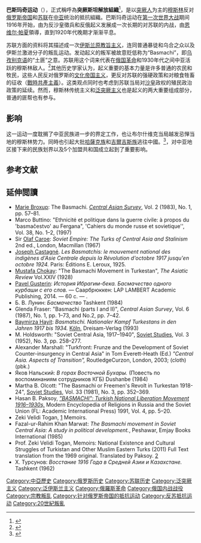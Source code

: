 {{Expand English|time=2017-11-30}}
{{Infobox military conflict
| conflict    = 巴斯玛奇运动
| partof      = [[第一次世界大戰|第一次世界大戰]]及[[俄國內戰|俄國內戰]]
| image       = Fires in Bukhara 1920.jpg
| caption     = 布哈拉在红军部队的围攻中燃烧，1920年9月1日
| date        = 1916 – 1934
| place       = [[突厥斯坦總督區|俄羅斯突厥斯坦]]
| casus       = [[Pan-Islamic|Pan-Islamic]] uprising
| territory   =
| result      = 蘇維埃勝利
| combatant1 = {{flag|Russian Empire}}<br />{{small|(1916–1917)}}<hr>{{flagicon|Russia}} [[俄羅斯共和國|俄羅斯共和國]]<br />{{small|(1917)}} 
----
{{flag|Russian SFSR|1918}} 
*{{flagicon image|Turkestan Autonomous SSR Flag.svg}} [[突厥斯坦蘇維埃社會主義自治共和國|突厥斯坦蘇維埃社會主義自治共和國]]
*{{flagicon image|Flag of Kirghiz ASSR (1920-25).svg}} [[吉爾吉斯自治社會主義蘇維埃共和國_(1920年－1925年)|吉爾吉斯自治社會主義蘇維埃共和國]] 
{{flagicon image|Flag of Khiva 1920-1923.svg}} [[花剌子模人民蘇維埃共和國|花剌子模人民蘇維埃共和國]]<br>
{{flagicon image|Flag of the Bukharan People's Soviet Republic.svg}} [[布哈拉人民蘇維埃共和國|布哈拉人民蘇維埃共和國]] 
----
{{flag|Soviet Union|1924}}<br />{{small|(1922年12月30日起)}} 
| combatant2 = {{flagicon image|Flag of Turkestan.svg}} 巴斯玛奇<br>
{{flagicon image|Flag of the Khanate of Khiva.svg}} [[希瓦汗國|希瓦汗國]]<br />{{small|(1918–1920)}}<br>
{{flagicon|Russia}} [[俄國白軍|白軍]]<br />{{small|(1919–1920)}}<ref>In Union with him and Bey Madamin counter-revolutionary robber bands with July 10, 1919, to January 1920.</ref><br>
{{flagicon image|Flag of the Emirate of Bukhara.svg}} [[布哈拉酋長國|布哈拉酋長國]]<br />{{small|(1920)}}<br>
'''支持：'''<br>
{{flagicon image|Flag of Afghanistan (1919–1921).svg}} [[阿富汗酋長國|阿富汗酋長國]] {{small|(至1922年中葉)}}<ref>{{Cite book|url=https://books.google.nl/books/about/Kabul_Under_Siege.html?id=qJpXJXOno9IC|title=Kabul Under Siege: Fayz Muhammad's Account of the 1929 Uprising|last=Muḥammad|first=Fayz̤|last2=Hazārah|first2=Fayz̤ Muḥammad Kātib|date=1999|publisher=Markus Wiener Publishers|year=|isbn=9781558761551|location=|pages=12|language=en|access-date=2019-10-16|archive-date=2020-11-16|archive-url=https://web.archive.org/web/20201116041819/https://books.google.nl/books/about/Kabul_Under_Siege.html?id=qJpXJXOno9IC|dead-url=no}}</ref>

----
{{flagicon image|Flag of Afghanistan (1929).svg}} [[萨卡维主义|薩卡維派]]<br />{{small|(1929)}}<ref>[[Reforms_of_Amānullāh_Khān_and_civil_war|Supporters of Habibullah had fought in alliance with such films only in northern Afghanistan]]</ref> 
| commander1 = {{flagicon image|Flag of Russian SFSR (1918-1937).svg}} [[米哈伊尔·瓦西里维奇·伏龙芝|米哈伊尔·伏龙芝]]<br>{{flagicon image|Flag of Russian SFSR (1918-1937).svg}} [[格里戈里·雅科夫列维奇·索科利尼科夫|格里戈里·索科利尼科夫]]<br>{{flagicon image|Flag of Russian SFSR (1918-1937).svg}} {{link-en|弗拉基米尔·萨拉莫维奇·拉扎列维奇|Vladimir Lazarevich|弗拉基米尔·拉扎列维奇}}<br>{{flagicon image|Flag of Russian SFSR (1918-1937).svg}} {{link-en|瓦西里·伊万诺维奇·绍林|Vasily Shorin|瓦西里·绍林}}<br>{{flagicon image|Flag of Russian SFSR (1918-1937).svg}} [[奥古斯特·伊万诺维奇·科尔克|奥古斯特·科尔克]]<br>{{flagicon image|Flag of Russian SFSR (1918-1937).svg}} {{link-en|谢苗·安德烈耶维奇·普加乔夫|Semyon Pugachov|谢苗·普加乔夫}}<br>{{flagicon image|Flag of Russian SFSR (1918-1937).svg}} [[米哈伊尔·卡尔洛维奇·列万多夫斯基|米哈伊尔·列万多夫斯基]]<br>{{flagicon image|Flag of Russian SFSR (1918-1937).svg}} [[康斯坦丁·阿列克谢耶维奇·阿夫克先季耶斯基|康斯坦丁·阿夫克先季耶斯基]]<br>{{flagicon image|Flag of Russian SFSR (1918-1937).svg}} [[菲利普·伊萨耶维奇·戈洛谢金|菲利普·戈洛谢金]]<br>{{flagicon image|Flag of Russian SFSR (1918-1937).svg}} [[馬三奇_(人物)|馬三奇]]<br>{{flagicon image|Flag of the Bukharan People's Soviet Republic.svg}} [[費爾佐拉·忽扎耶夫|費爾佐拉·忽扎耶夫]]<br>{{flagicon image|Flag of Tajik SSR.svg}} {{link-en|米尔扎·达武德·侯赛因诺夫|Mirza Davud Huseynov}}
| commander2 = {{flagicon image|Flag of Turkestan.svg}} [[恩维尔帕夏|恩维尔帕夏]]{{KIA}}<br>{{flagicon image|Flag of Turkestan.svg}} [[易卜拉欣贝克|易卜拉欣贝克]]{{KIA}}<br>{{flagicon image|Flag of Turkestan.svg}} {{tsl|ru|Усман Ходжа|奥斯曼·霍贾|奥斯曼·霍贾耶夫}}<br>{{flagicon image|Flag of Turkestan.svg}} {{tsl|ru|Муэтдин-бек|穆埃特金贝克}}{{KIA}}<br>{{flagicon image|Flag of Turkestan.svg}} {{tsl|ru|Курширмат|库尔希尔马特}}<br>{{flagicon image|Flag of Turkestan.svg}} [[Irgash_Bey|Irgash Bey]]<br>{{flagicon image|Flag of Turkestan.svg}} {{link-ru|马达明贝克|Мадамин-бек}}<br>{{flagicon image|Flag of Turkestan.svg}} [[朱奈德汗|朱奈德汗]]<br>{{flagicon image|Flag of the Emirate of Bukhara.svg}} [[穆罕默德·阿利姆·汗|穆罕默德·阿利姆汗]]<br>
{{flagicon|Russia}} {{link-ru|康斯坦丁·伊万诺维奇·蒙斯特洛夫|Монстров, Константин Иванович|康斯坦丁·蒙斯特洛夫}}{{KIA}}
----
{{flagicon image|Flag of Afghanistan (1929).svg}} {{link-en|哈比布拉·卡拉卡尼|Habibullāh Kalakāni}}{{Executed}}
| strength1 = {{flagicon image|Flag of Russian SFSR (1918-1937).svg}} {{link-en|突厥斯坦方面軍|Turkestan Front}}<br>120,000–160,000<ref name="Moscow page 35">''Moscow's Muslim Challenge: Soviet Central Asia'', Michael Rywkin, page 35</ref>
| strength2 = Perhaps 30,000 at its height, over 20,000 (late 1919)<ref>Soviet Disunion: A History of the Nationalities Problem in the USSR, By Bohdan Nahaylo,Victor Swoboda, p. 40, 1990.</ref>   
| casualties1 = 9,338 killed or died of disease<br>29,617 wounded or sick (Jan. 1921 – July 1922)<ref>Krivosheev, Grigori (Ed.), ''Soviet Casualties and Combat Losses in the Twentieth Century'', p. 43, London: Greenhill Books, 1997.</ref><Br>516 killed<Br>867 wounded or sick (Oct. 1922 – June 1931)<ref>{{Cite web
 |author       = General-Lieutenant G.F.KRIVOSHEYEV
 |year         = 1993
 |title        = SOVIET ARMED FORCES LOSSES IN WARS,COMBAT OPERATIONS MILITARY CONFLICTS
 |publisher    = MOSCOW MILITARY PUBLISHING HOUSE
 |pages        = 56
 |accessdate   = 2015-06-21
 |url          = http://documents.theblackvault.com/documents/SovietLosses.pdf
 |archive-date = 2015-11-02
 |archive-url  = https://web.archive.org/web/20151102211430/http://documents.theblackvault.com/documents/SovietLosses.pdf
 |dead-url     = yes
}}</ref><BR> '''Total:''' 40,000+<br>9,854+ dead<br>30,484+ wounded or sick
| casualties2 = Unknown
| casualties3 = Tens of thousands of civilians killed.<ref name="Uzbekistan pg. 30">Uzbekistan, By Thomas R McCray, Charles F Gritzner, pg. 30, 2004, {{ISBN|1438105517}}.</ref><ref name="ReferenceB">Martha B. Olcott, ''The Basmachi or Freemen's Revolt in Turkestan'', 1918-24, 355.</ref> Several hundred thousand Kazakh and Kyrgyz people killed or evicted.{{sfn|Baberowski and Anselm Doering-Manteuffel|2009|p=202}} Unknown number killed by starvation.
}}
{{Campaignbox 俄國內戰}}
{{Campaignbox 俄國內戰中亞戰區}}

'''巴斯玛奇运动'''（{{lang-ru|Басмачество|Basmachestvo}}），正式稱呼為'''突厥斯坦解放組織'''<ref>{{Cite book|url=https://books.google.com/books/about/Kabul_Under_Siege.html?id=qJpXJXOno9IC|title=Kabul Under Siege: Fayz Muhammad's Account of the 1929 Uprising|last=Muḥammad|first=Fayz̤|last2=Hazārah|first2=Fayz̤ Muḥammad Kātib|date=1999|publisher=Markus Wiener Publishers|year=|isbn=9781558761551|location=|pages=128|language=en|access-date=2019-10-16|archive-date=2020-04-06|archive-url=https://web.archive.org/web/20200406161507/https://books.google.com/books/about/Kabul_Under_Siege.html?id=qJpXJXOno9IC|dead-url=no}}</ref>，是以[[突厥人|突厥人]]为主的[[穆斯林|穆斯林]]反对[[俄罗斯帝国|俄罗斯帝国]]和[[苏联|苏联]]在[[中亚|中亚]]统治的抵抗組織。巴斯玛奇运动在[[第一次世界大战|第一次世界大战]]期间1916年开始，由为反沙皇徵兵和反俄起义发展成一次长期的对苏联的内战，由[[恩维尔·帕夏|恩维尔·帕夏]]領導，直到1920年代晚期才渐渐平息。

苏联方面的资料将其描述成一次[[伊斯兰原教旨主义|伊斯兰原教旨主义]]，连同普通暴徒和乌合之众以及伊斯兰激进分子的叛乱运动。发动起义的叛军被故意贬低称为“Basmachi”，即[[乌孜别克语|乌孜别克语]]的“土匪”之意。苏联用这个词来代表在[[俄国革命|俄国革命]]和1930年代之间中亚活跃的穆斯林敌人。<ref>{{Cite web |url=http://www.oxfordislamicstudies.com/article/opr/t125/e309?_hi=5&_pos=5#match |title=存档副本 |access-date=2010-01-06 |archive-date=2020-11-16 |archive-url=https://web.archive.org/web/20201116041900/http://www.oxfordislamicstudies.com/article/opr/t125/e309?_hi=5&_pos=5#match |dead-url=no }}</ref>其他历史学家认为，起义重要的基本力量是许多普通的农民和牧民，这些人民反对俄罗斯的[[文化帝国主义|文化帝国主义]]，更反对苏联的强硬政策和对粮食牲畜的征收（[[戰時共產主義|戰時共產主義]]）。{{CN|time=2021-03-13}}这类观点同时也考虑到苏联当局对[[沙皇|沙皇]]政权的殖民政治政策的延续。然而，穆斯林传统主义和[[泛突厥主义|泛突厥主义]]也是起义的两大重要组成部分，普通的匪帮也有参与。{{CN|time=2021-03-13}}

==影响==
这一运动一度耽搁了中亚民族进一步的界定工作，也让布尔什维克当局越发忌惮当地的穆斯林势力。同時也引起大批[[哈薩克族|哈薩克族]]和[[吉爾吉斯族|吉爾吉斯族]]逃往中國。<ref>{{cite web|url=http://www.thepaper.cn/newsDetail_forward_1920035|title=现代化进程中的身份认同：哈萨克语的拉丁化运动|accessdate=2017-12-26|author=庄沐杨|publisher=澎湃新闻|archive-date=2020-11-16|archive-url=https://web.archive.org/web/20201116041904/http://www.thepaper.cn/newsDetail_forward_1920035|dead-url=no}}</ref>，对中亚地区接下来的民族划界以及5个加盟共和国成立起到了重要影响。

==参考文献==
{{reflist|2}}

==延伸閲讀==
{{refbegin|2}}
* [[Marie_Broxup|Marie Broxup]]: The Basmachi. ''[[Central_Asian_Survey|Central Asian Survey]]'', Vol. 2 (1983), No. 1, pp. 57–81.
* Marco Buttino: "Ethnicité et politique dans la guerre civile: à propos du 'basmačestvo' au Fergana", 'Cahiers du monde russe et sovietique'', Vol. 38, No. 1–2, (1997)
* Sir [[Olaf_Caroe|Olaf Caroe]]: ''Soviet Empire: The Turks of Central Asia and Stalinism'' 2nd ed., London, Macmillan (1967) {{ISBN|0-312-74795-0}}
*[[Joseph_Castagné|Joseph Castagné]]. ''Les Basmatchis: le mouvement national des indigènes d'Asie Centrale depuis la Révolution d'octobre 1917 jusqu'en octobre 1924.'' Paris: Éditions E. Leroux, 1925.
* [[Mustafa_Chokay|Mustafa Chokay]]: "The Basmachi Movement in Turkestan", ''The Asiatic Review'' Vol.XXIV (1928)
* [[Pavel_Gusterin|Pavel Gusterin]]: ''История Ибрагим-бека. Басмачество одного курбаши с его слов.'' — Саарбрюккен: LAP LAMBERT Academic Publishing, 2014. — 60 с. — {{ISBN|978-3-659-13813-3}}.
* Б. В. Лунин: ''Басмачество'' Tashkent (1984)
* Glenda Fraser: "Basmachi (parts I and II)", ''Central Asian Survey'', Vol. 6 (1987), No. 1, pp. 1–73, and No.2, pp. 7–42.
* [[Baymirza_Hayit|Baymirza Hayit]]: ''Basmatschi. Nationaler Kampf Turkestans in den Jahren 1917 bis 1934.'' [[Köln|Köln]], Dreisam-Verlag (1993)
* M. Holdsworth:  "Soviet Central Asia, 1917–1940", [[Soviet_Studies|Soviet Studies]], Vol. 3 (1952), No. 3, pp. 258–277.
* Alexander Marshall: "Turkfront: Frunze and the Development of Soviet Counter-insurgency in Central Asia" in Tom Everett-Heath (Ed.) ''"Central Asia. Aspects of Transition",'' RoutledgeCurzon, London, 2003; {{ISBN|0-7007-0956-8}} (cloth) {{ISBN|0-7007-0957-6}} (pbk.)
* Яков Нальский: ''В горах Восточной Бухары.'' (Повесть по воспоминаниям сотрудников КГБ) Dushanbe (1984)
* Martha B. Olcott:  "The Basmachi or Freemen's Revolt in Turkestan 1918-24", [[Soviet_Studies|Soviet Studies]], Vol. 33 (1981), No. 3, pp. 352–369.
* Hasan B. Paksoy, [http://vlib.iue.it/carrie/texts/carrie_books/paksoy-6/cae12.html ''"BASMACHI": Turkish National Liberation Movement 1916–1930s,''] {{Wayback|url=http://vlib.iue.it/carrie/texts/carrie_books/paksoy-6/cae12.html |date=20170201101535 }} Modern Encyclopedia of Religions in Russia and the Soviet Union (FL: Academic International Press) 1991, Vol. 4, pp. 5–20.
* Zeki Velidi Togan, [https://www.academia.edu/1525786/Prof_Zeki_Velidi_Togan_Memoirs_National_Existence_and_Cultural_Struggles_of_Turkistan_and_Other_Muslim_Eastern_Turks_2011_Full_Text_translation_form_the_1969_original] {{Wayback|url=https://www.academia.edu/1525786/Prof_Zeki_Velidi_Togan_Memoirs_National_Existence_and_Cultural_Struggles_of_Turkistan_and_Other_Muslim_Eastern_Turks_2011_Full_Text_translation_form_the_1969_original |date=20210816205922 }} Memoirs.
* Fazal-ur-Rahim Khan Marwat: ''The Basmachi movement in Soviet Central Asia: A study in political development.'', Peshawar, Emjay Books International (1985)
* Prof. Zeki Velidi Togan, Memoirs: National Existence and Cultural Struggles of Turkistan and Other Muslim Eastern Turks (2011) Full Text translation from the 1969 original. Translated by Paksoy. [https://books.google.com/books?id=Q7xl4m6_1TMC&pg=PT254] {{Wayback|url=https://books.google.com/books?id=Q7xl4m6_1TMC&pg=PT254 |date=20210816204836 }}
* Х. Турсунов: ''Восстание 1916 Года в Средней Азии и Казахстане.'' Tashkent (1962)
{{refend}}

[[Category:中亞歷史|Category:中亞歷史]]
[[Category:俄罗斯历史|Category:俄罗斯历史]]
[[Category:苏联历史|Category:苏联历史]]
[[Category:泛突厥主义|Category:泛突厥主义]]
[[Category:泛伊斯兰主义|Category:泛伊斯兰主义]]
[[Category:俄羅斯革命|Category:俄羅斯革命]]
[[Category:俄国内战战役|Category:俄国内战战役]]
[[Category:宗教叛乱|Category:宗教叛乱]]
[[Category:针对俄罗斯帝国的抵抗运动|Category:针对俄罗斯帝国的抵抗运动]]
[[Category:反苏抵抗运动|Category:反苏抵抗运动]]
[[Category:20世紀叛亂|Category:20世紀叛亂]]